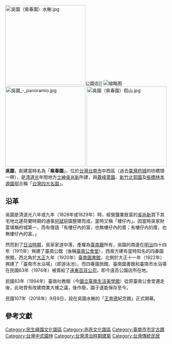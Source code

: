 {{coord|22.994155|120.206051|display=title}}
{{Other uses
|subject=吳尚新所建的「吳園」
|other=其他曾稱「吳園」的建築
|吳園
}}
[[File:吳園（紫春園）水榭.jpg|250px]]公園店]]
[[File:At_the_Four_Spring_Garden_in_Tainan_1900.jpg|缩略图]]
[[File:吳園_-_panoramio.jpg|250px]]
[[File:吳園（紫春園）假山.jpg|250px]]
'''吳園'''，創建當時名為「'''紫春園'''」，位於[[台灣|台灣]][[台南市|台南市]]中西區（過去[[臺灣府城|臺灣府城]]的枋橋頭一帶），是[[清|清]][[道光|道光]]年間地方[[士紳|士紳]][[吳尚新|吳尚新]]所建，與[[霧峰林家宅園|霧峰萊園]]、[[北郭園|新竹北郭園]]及[[板橋林本源園邸|板橋林本源園邸]]合稱「[[台灣名園|台灣四大名園]]」{{r|傅}}。

== 沿革 ==
吳園是清道光八年或九年（1828年或1829年）時，經營鹽業致富的[[吳尚新|吳尚新]]買下其宅地北邊荷蘭時期的通事[[何斌|何斌]]庭園整建而成，當時又稱「樓仔內」{{r|傅}}。因當時吳家財富堪稱府城第一，而有俚語「有樓仔內的富，也無樓仔內的厝；有樓仔內的厝，也無樓仔內的富。」{{r|傅}}

然而到了[[台灣日治時期|日治時期]]，吳家家道中落，產權為[[臺南廳|臺南廳]]所有{{r|石}}，吳園的南邊在[[明治|明治]]四十四年（1911年）興建了臺南公館（後稱[[原臺南公會堂|臺南公會堂]]），西南方建有當時知名的四春園旅館，西北角於[[大正|大正]]九年（1920年）[[臺南市公共圖書館#沿革|臺南圖書館]]{{r|遠}}，北側於大正十一年（1922年）興建了「臺南市水浴場」（即游泳池）{{r|展}}。而四春園旅館、臺南圖書館和臺南市水浴場在民國63年（1974年）被賣給了[[遠東百貨|遠東百貨公司]]，即今遠百公園店所在地{{r|展}}。

民國83年（1994年）臺南社教館（今[[國立臺南生活美學館|國立臺南生活美學館]]）從原臺南公會堂遷走後，此地曾有改建商業大樓之議，後作廢，園子遂能保存至今{{r|石}}。

民國107年（2018年）9月9日，設在吳園水榭的「[[王育德|王育德]]紀念館」正式開幕{{r|劉}}。

== 參考文獻 ==
{{reflist|refs=
<ref name="傅">{{cite book|author=[[傅朝卿|傅朝卿]] |title=台南市古蹟與歷史建築總覽 |publisher=台灣建築與文化資產出版社 |location=台南市 |isbn=957-30880-4-5 |pages=279頁|date=2001年11月}}</ref>
<ref name="石">{{cite book|author=[[石萬壽|石萬壽]] |title=樂君甲子集 |publisher=臺南市政府文化局 |location= |isbn=957-01-6745-9 |pages=191、192頁|date=2004年3月}}</ref>
<ref name="遠">{{cite book|author=遠流台灣館 |title=台南歷史深度旅遊 |date=2003-02-01 |publisher=遠流出版社 |location=台北市 |isbn=957-30880-4-5 |pages=52、53頁}}</ref>
<ref name="展">臺南公會堂內展出的之歷史沿革介紹</ref>
<ref name="劉">{{cite news |url=https://news.ltn.com.tw/news/life/breakingnews/2546022 |author=劉婉君 |title=〈70年前1只手提包逃亡日本 王育德「重回」台灣〉 |publisher=《自由時報》 |date=2018-09-09 |accessdate=2019-07-14 |archive-date=2019-07-05 |archive-url=https://web.archive.org/web/20190705230818/https://news.ltn.com.tw/news/life/breakingnews/2546022 |dead-url=no }}</ref>

}}

{{commonscat|Wu's Garden}}

{{臺灣的園林宅第}}
{{臺南市古蹟}}
{{台灣直轄市定古蹟}}
[[Category:民生綠園文化園區|Category:民生綠園文化園區]]
[[Category:赤崁文化園區|Category:赤崁文化園區]]
[[Category:臺南市市定古蹟|Category:臺南市市定古蹟]]
[[Category:台灣中式園林|Category:台灣中式園林]]
[[Category:台灣清治時期建築|Category:台灣清治時期建築]]
[[Category:台灣傳統民居|Category:台灣傳統民居]]